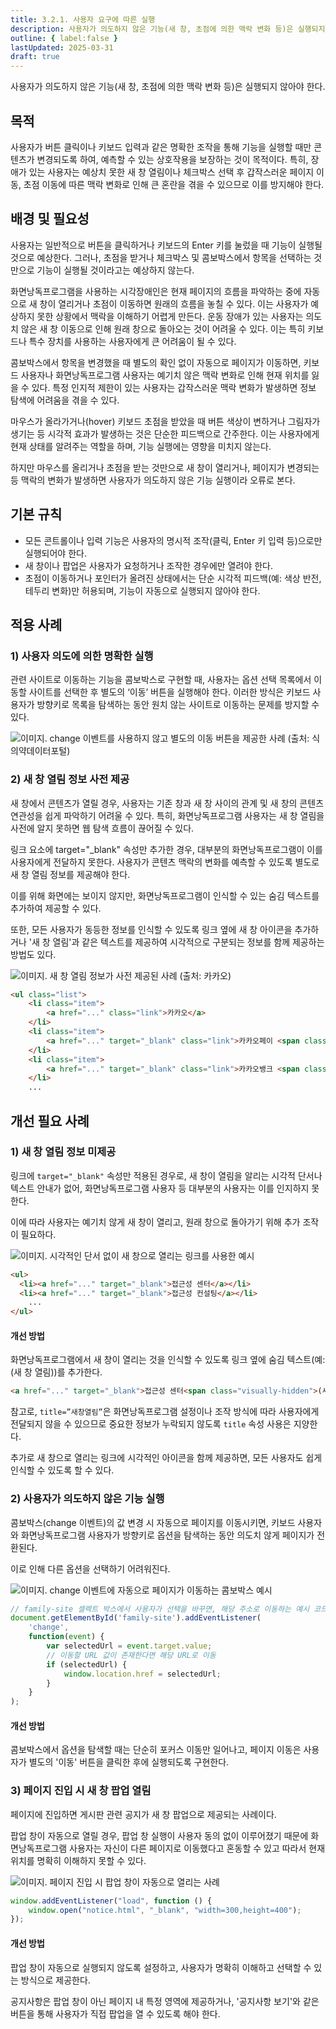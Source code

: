 ```yaml
---
title: 3.2.1. 사용자 요구에 따른 실행
description: 사용자가 의도하지 않은 기능(새 창, 초점에 의한 맥락 변화 등)은 실행되지 않아야 한다.
outline: { label:false }
lastUpdated: 2025-03-31
draft: true
---
```


<Aside title="검사 항목">
사용자가 의도하지 않은 기능(새 창, 초점에 의한 맥락 변화 등)은 실행되지 않아야 한다.
</Aside>

## 목적
사용자가 버튼 클릭이나 키보드 입력과 같은 명확한 조작을 통해 기능을 실행할 때만 콘텐츠가 변경되도록 하여, 예측할 수 있는 상호작용을 보장하는 것이 목적이다. 특히, 장애가 있는 사용자는 예상치 못한 새 창 열림이나 체크박스 선택 후 갑작스러운 페이지 이동, 초점 이동에 따른 맥락 변화로 인해 큰 혼란을 겪을 수 있으므로 이를 방지해야 한다.

##	배경 및 필요성
사용자는 일반적으로 버튼을 클릭하거나 키보드의 Enter 키를 눌렀을 때 기능이 실행될 것으로 예상한다. 그러나, 초점을 받거나 체크박스 및 콤보박스에서 항목을 선택하는 것만으로 기능이 실행될 것이라고는 예상하지 않는다.

화면낭독프로그램을 사용하는 시각장애인은 현재 페이지의 흐름을 파악하는 중에 자동으로 새 창이 열리거나 초점이 이동하면 원래의 흐름을 놓칠 수 있다. 이는 사용자가 예상하지 못한 상황에서 맥락을 이해하기 어렵게 만든다. 운동 장애가 있는 사용자는 의도치 않은 새 창 이동으로 인해 원래 창으로 돌아오는 것이 어려울 수 있다. 이는 특히 키보드나 특수 장치를 사용하는 사용자에게 큰 어려움이 될 수 있다.

콤보박스에서 항목을 변경했을 때 별도의 확인 없이 자동으로 페이지가 이동하면, 키보드 사용자나 화면낭독프로그램 사용자는 예기치 않은 맥락 변화로 인해 현재 위치를 잃을 수 있다. 특정 인지적 제한이 있는 사용자는 갑작스러운 맥락 변화가 발생하면 정보 탐색에 어려움을 겪을 수 있다.

마우스가 올라가거나(hover) 키보드 초점을 받았을 때 버튼 색상이 변하거나 그림자가 생기는 등 시각적 효과가 발생하는 것은 단순한 피드백으로 간주한다. 이는 사용자에게 현재 상태를 알려주는 역할을 하며, 기능 실행에는 영향을 미치지 않는다.

하지만 마우스를 올리거나 초점을 받는 것만으로 새 창이 열리거나, 페이지가 변경되는 등 맥락의 변화가 발생하면 사용자가 의도하지 않은 기능 실행이라 오류로 본다.

##	기본 규칙
- 모든 콘트롤이나 입력 기능은 사용자의 명시적 조작(클릭, Enter 키 입력 등)으로만 실행되어야 한다.
- 새 창이나 팝업은 사용자가 요청하거나 조작한 경우에만 열려야 한다.
- 초점이 이동하거나 포인터가 올려진 상태에서는 단순 시각적 피드백(예: 색상 반전, 테두리 변화)만 허용되며, 기능이 자동으로 실행되지 않아야 한다.

## 적용 사례

### 1)	사용자 의도에 의한 명확한 실행
관련 사이트로 이동하는 기능을 콤보박스로 구현할 때, 사용자는 옵션 선택 목록에서 이동할 사이트를 선택한 후 별도의 ‘이동’ 버튼을 실행해야 한다. 이러한 방식은 키보드 사용자가 방향키로 목록을 탐색하는 동안 원치 않는 사이트로 이동하는 문제를 방지할 수 있다.

![이미지. change 이벤트를 사용하지 않고 별도의 이동 버튼을 제공한 사례 (출처: 식의약데이터포털)](/images/image221.png)

### 2) 새 창 열림 정보 사전 제공
새 창에서 콘텐츠가 열릴 경우, 사용자는 기존 창과 새 창 사이의 관계 및 새 창의 콘텐츠 연관성을 쉽게 파악하기 어려울 수 있다. 특히, 화면낭독프로그램 사용자는 새 창 열림을 사전에 알지 못하면 웹 탐색 흐름이 끊어질 수 있다.

링크 요소에 target="_blank" 속성만 추가한 경우, 대부분의 화면낭독프로그램이 이를 사용자에게 전달하지 못한다. 사용자가 콘텐츠 맥락의 변화를 예측할 수 있도록 별도로 새 창 열림 정보를 제공해야 한다.

이를 위해 화면에는 보이지 않지만, 화면낭독프로그램이 인식할 수 있는 숨김 텍스트를 추가하여 제공할 수 있다.

또한, 모든 사용자가 동등한 정보를 인식할 수 있도록 링크 옆에 새 창 아이콘을 추가하거나 '새 창 열림'과 같은 텍스트를 제공하여 시각적으로 구분되는 정보를 함께 제공하는 방법도 있다.

![이미지. 새 창 열림 정보가 사전 제공된 사례 (출처: 카카오)](/images/image222.png)

```html
<ul class="list">
	<li class="item">
		<a href="..." class="link">카카오</a>
	</li>
	<li class="item">
		<a href="..." target="_blank" class="link">카카오페이 <span class=" visually-hidden">(새창열림)</span></a>
	</li>
	<li class="item">
		<a href="..." target="_blank" class="link">카카오뱅크 <span class="visually-hidden">(새창열림)</span></a>
	</li>
	...
```

## 개선 필요 사례
### 1)	새 창 열림 정보 미제공
링크에 `target="_blank"` 속성만 적용된 경우로, 새 창이 열림을 알리는 시각적 단서나 텍스트 안내가 없어, 화면낭독프로그램 사용자 등 대부분의 사용자는 이를 인지하지 못한다.

이에 따라 사용자는 예기치 않게 새 창이 열리고, 원래 창으로 돌아가기 위해 추가 조작이 필요하다.

![이미지. 시각적인 단서 없이 새 창으로 열리는 링크를 사용한 예시](/images/image223.png)

```html
<ul>
  <li><a href="..." target="_blank">접근성 센터</a></li>
  <li><a href="..." target="_blank">접근성 컨설팅</a></li>
	...
</ul>
```

#### 개선 방법
화면낭독프로그램에서 새 창이 열리는 것을 인식할 수 있도록 링크 옆에 숨김 텍스트(예: (새 창 열림))를 추가한다.

```html
<a href="..." target="_blank">접근성 센터<span class="visually-hidden">(새 창 열림)</span></a>
```
참고로, `title=”새창열림”`은 화면낭독프로그램 설정이나 조작 방식에 따라 사용자에게 전달되지 않을 수 있으므로 중요한 정보가 누락되지 않도록 `title` 속성 사용은 지양한다. 

추가로 새 창으로 열리는 링크에 시각적인 아이콘을 함께 제공하면, 모든 사용자도 쉽게 인식할 수 있도록 할 수 있다.

### 2)	사용자가 의도하지 않은 기능 실행
콤보박스(change 이벤트)의 값 변경 시 자동으로 페이지를 이동시키면, 키보드 사용자와 화면낭독프로그램 사용자가 방향키로 옵션을 탐색하는 동안 의도치 않게 페이지가 전환된다.

이로 인해 다른 옵션을 선택하기 어려워진다.

![이미지. change 이벤트에 자동으로 페이지가 이동하는 콤보박스 예시](/images/image224.png)

```javascript {3}
// family-site 셀렉트 박스에서 사용자가 선택을 바꾸면, 해당 주소로 이동하는 예시 코드
document.getElementById('family-site').addEventListener(
	'change',
	function(event) {
		var selectedUrl = event.target.value;
		// 이동할 URL 값이 존재한다면 해당 URL로 이동
		if (selectedUrl) {
			window.location.href = selectedUrl;
		}
	}
);
```

#### 개선 방법
콤보박스에서 옵션을 탐색할 때는 단순히 포커스 이동만 일어나고, 페이지 이동은 사용자가 별도의 '이동' 버튼을 클릭한 후에 실행되도록 구현한다.

### 3)	페이지 진입 시 새 창 팝업 열림
페이지에 진입하면 게시판 관련 공지가 새 창 팝업으로 제공되는 사례이다.

팝업 창이 자동으로 열릴 경우, 팝업 창 실행이 사용자 동의 없이 이루어졌기 때문에 화면낭독프로그램 사용자는 자신이 다른 페이지로 이동했다고 혼동할 수 있고 따라서 현재 위치를 명확히 이해하지 못할 수 있다. 

![이미지. 페이지 진입 시 팝업 창이 자동으로 열리는 사례](/images/image225.png)

```javascript
window.addEventListener("load", function () {
	window.open("notice.html", "_blank", "width=300,height=400");
});
```

#### 개선 방법
팝업 창이 자동으로 실행되지 않도록 설정하고, 사용자가 명확히 이해하고 선택할 수 있는 방식으로 제공한다.

공지사항은 팝업 창이 아닌 페이지 내 특정 영역에 제공하거나, '공지사항 보기'와 같은 버튼을 통해 사용자가 직접 팝업을 열 수 있도록 해야 한다.

